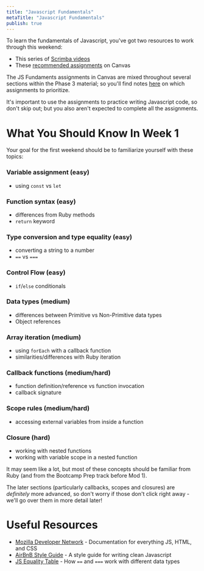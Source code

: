 ```yaml
---
title: "Javascript Fundamentals"
metaTitle: "Javascript Fundamentals"
publish: true
---
```


To learn the fundamentals of Javascript, you've got two resources to work through this weekend:

- This series of [Scrimba videos](/01-js-fundamentals/01-videos)
- These [recommended assignments](/01-js-fundamentals/02-assignments) on Canvas

The JS Fundaments assignments in Canvas are mixed throughout several sections within the Phase 3 material; so you'll find notes [here](/01-js-fundamentals/02-assignments) on which assignments to prioritize.

It's important to use the assignments to practice writing Javascript code, so don't skip out; but you also aren't expected to complete all the assignments.

# What You Should Know In Week 1

Your goal for the first weekend should be to familiarize yourself with these topics:

### Variable assignment (easy)
  - using `const` vs `let`
### Function syntax (easy)
  - differences from Ruby methods
  - `return` keyword
### Type conversion and type equality (easy)
  - converting a string to a number
  - `==` vs `===`
### Control Flow (easy)
  - `if`/`else` conditionals
### Data types (medium)
  - differences between Primitive vs Non-Primitive data types
  - Object references
### Array iteration (medium)
  - using `forEach` with a callback function
  - similarities/differences with Ruby iteration
### Callback functions (medium/hard)
  - function definition/reference vs function invocation
  - callback signature
### Scope rules (medium/hard)
  - accessing external variables from inside a function
### Closure (hard)
  - working with nested functions
  - working with variable scope in a nested function

It may seem like a lot, but most of these concepts should be familiar from Ruby (and from the Bootcamp Prep track before Mod 1).

The later sections (particularly callbacks, scopes and closures) are *definitely* more advanced, so don't worry if those don't click right away - we'll go over them in more detail later!

# Useful Resources

- [Mozilla Developer Network][mdn] - Documentation for everything JS, HTML, and CSS
- [AirBnB Style Guide][airbnb-style] - A style guide for writing clean Javascript
- [JS Equality Table][js-equality] - How `==` and `===` work with different data types

<!-- Resources -->
[mdn]: https://developer.mozilla.org/en-US/docs/Web/JavaScript
[airbnb-style]: https://github.com/airbnb/javascript
[js-equality]: https://dorey.github.io/JavaScript-Equality-Table/
